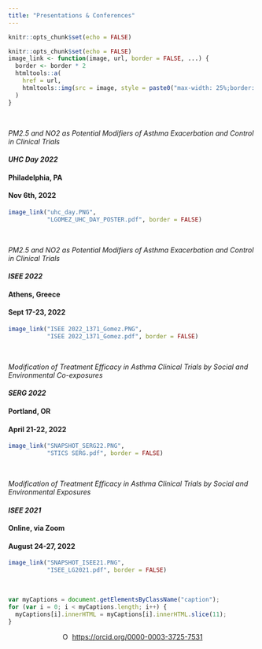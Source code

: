 ```yaml
---
title: "Presentations & Conferences"
---
```


```r

knitr::opts_chunk$set(echo = FALSE)
```


```r
knitr::opts_chunk$set(echo = FALSE)
image_link <- function(image, url, border = FALSE, ...) {
  border <- border * 2
  htmltools::a(
    href = url,
    htmltools::img(src = image, style = paste0("max-width: 25%;border: ", border, "px solid;"), ...)
  )
}
```


<br>

_PM2.5 and NO2 as Potential Modifiers of Asthma Exacerbation and Control in Clinical Trials_

#### _UHC Day 2022_
#### Philadelphia, PA
#### Nov 6th, 2022

```r
image_link("uhc_day.PNG",
           "LGOMEZ_UHC_DAY_POSTER.pdf", border = FALSE)
```

  
<br>

_PM2.5 and NO2 as Potential Modifiers of Asthma Exacerbation and Control in Clinical Trials_

#### _ISEE 2022_
#### Athens, Greece
#### Sept 17-23, 2022

```r
image_link("ISEE 2022_1371_Gomez.PNG",
           "ISEE 2022_1371_Gomez.pdf", border = FALSE)
```


<br>

_Modification of Treatment Efficacy in Asthma Clinical Trials by Social and Environmental Co-exposures_

#### _SERG 2022_
#### Portland, OR
#### April 21-22, 2022

```r
image_link("SNAPSHOT_SERG22.PNG",
           "STICS SERG.pdf", border = FALSE)
```

<br>

_Modification of Treatment Efficacy in Asthma Clinical Trials by Social and Environmental Exposures_

#### _ISEE 2021_
#### Online, via Zoom
#### August 24-27, 2022

```r
image_link("SNAPSHOT_ISEE21.PNG",
           "ISEE_LG2021.pdf", border = FALSE)
```
<br>


```js
var myCaptions = document.getElementsByClassName("caption");
for (var i = 0; i < myCaptions.length; i++) {
  myCaptions[i].innerHTML = myCaptions[i].innerHTML.slice(11);
}
```


 <center><div itemscope itemtype="https://schema.org/Person"><a itemprop="sameAs" content="https://orcid.org/0000-0003-3725-7531" href="https://orcid.org/0000-0003-3725-7531" target="orcid.widget" rel="me noopener noreferrer" style="vertical-align:top;"><img src="https://orcid.org/sites/default/files/images/orcid_16x16.png" style="width:1em;margin-right:.5em;" alt="ORCID iD icon">https://orcid.org/0000-0003-3725-7531</a></div><center>


